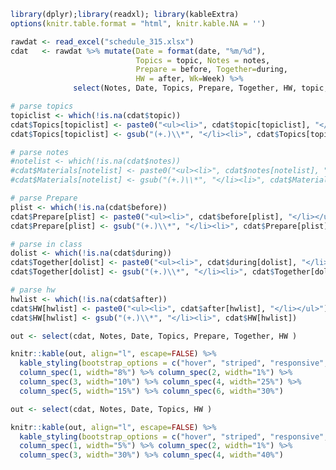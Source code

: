 
```r
library(dplyr);library(readxl); library(kableExtra)
options(knitr.table.format = "html", knitr.kable.NA = '') 
```

```r
rawdat <- read_excel("schedule_315.xlsx")
cdat   <- rawdat %>% mutate(Date = format(date, "%m/%d"), 
                            Topics = topic, Notes = notes,
                            Prepare = before, Together=during,
                            HW = after, Wk=Week) %>% 
              select(Notes, Date, Topics, Prepare, Together, HW, topic, before, during, after)

# parse topics
topiclist <- which(!is.na(cdat$topic))
cdat$Topics[topiclist] <- paste0("<ul><li>", cdat$topic[topiclist], "</li></ul>")
cdat$Topics[topiclist] <- gsub("(+.)\\*", "</li><li>", cdat$Topics[topiclist])

# parse notes
#notelist <- which(!is.na(cdat$notes))
#cdat$Materials[notelist] <- paste0("<ul><li>", cdat$notes[notelist], "</li></ul>")
#cdat$Materials[notelist] <- gsub("(+.)\\*", "</li><li>", cdat$Materials[notelist])

# parse Prepare
plist <- which(!is.na(cdat$before))
cdat$Prepare[plist] <- paste0("<ul><li>", cdat$before[plist], "</li></ul>")
cdat$Prepare[plist] <- gsub("(+.)\\*", "</li><li>", cdat$Prepare[plist])

# parse in class
dolist <- which(!is.na(cdat$during))
cdat$Together[dolist] <- paste0("<ul><li>", cdat$during[dolist], "</li></ul>")
cdat$Together[dolist] <- gsub("(+.)\\*", "</li><li>", cdat$Together[dolist])

# parse hw
hwlist <- which(!is.na(cdat$after))
cdat$HW[hwlist] <- paste0("<ul><li>", cdat$after[hwlist], "</li></ul>")
cdat$HW[hwlist] <- gsub("(+.)\\*", "</li><li>", cdat$HW[hwlist])

```

```r
out <- select(cdat, Notes, Date, Topics, Prepare, Together, HW )

knitr::kable(out, align="l", escape=FALSE) %>% 
  kable_styling(bootstrap_options = c("hover", "striped", "responsive", "bordered")) %>% 
  column_spec(1, width="8%") %>% column_spec(2, width="1%") %>%
  column_spec(3, width="10%") %>% column_spec(4, width="25%") %>%
  column_spec(5, width="15%") %>% column_spec(6, width="30%")
```

```r
out <- select(cdat, Notes, Date, Topics, HW )

knitr::kable(out, align="l", escape=FALSE) %>% 
  kable_styling(bootstrap_options = c("hover", "striped", "responsive", "bordered")) %>% 
  column_spec(1, width="5%") %>% column_spec(2, width="1%") %>%
  column_spec(3, width="30%") %>% column_spec(4, width="40%")
```


